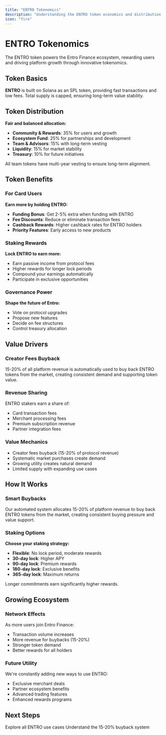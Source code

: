 ```yaml
---
title: "ENTRO Tokenomics"
description: "Understanding the ENTRO token economics and distribution model"
icon: "fire"
---
```


# ENTRO Tokenomics

The ENTRO token powers the Entro Finance ecosystem, rewarding users and driving platform growth through innovative tokenomics.

## Token Basics

**ENTRO** is built on Solana as an SPL token, providing fast transactions and low fees. Total supply is capped, ensuring long-term value stability.

## Token Distribution

**Fair and balanced allocation:**
- **Community & Rewards**: 35% for users and growth
- **Ecosystem Fund**: 25% for partnerships and development  
- **Team & Advisors**: 15% with long-term vesting
- **Liquidity**: 15% for market stability
- **Treasury**: 10% for future initiatives

All team tokens have multi-year vesting to ensure long-term alignment.

## Token Benefits

### For Card Users

**Earn more by holding ENTRO:**
- **Funding Bonus**: Get 2-5% extra when funding with ENTRO
- **Fee Discounts**: Reduce or eliminate transaction fees
- **Cashback Rewards**: Higher cashback rates for ENTRO holders
- **Priority Features**: Early access to new products

### Staking Rewards

**Lock ENTRO to earn more:**
- Earn passive income from protocol fees
- Higher rewards for longer lock periods
- Compound your earnings automatically
- Participate in exclusive opportunities

### Governance Power

**Shape the future of Entro:**
- Vote on protocol upgrades
- Propose new features
- Decide on fee structures
- Control treasury allocation

## Value Drivers

### Creator Fees Buyback

15-20% of all platform revenue is automatically used to buy back ENTRO tokens from the market, creating consistent demand and supporting token value.

### Revenue Sharing

ENTRO stakers earn a share of:
- Card transaction fees
- Merchant processing fees
- Premium subscription revenue
- Partner integration fees

### Value Mechanics

- Creator fees buyback (15-20% of protocol revenue)
- Systematic market purchases create demand
- Growing utility creates natural demand
- Limited supply with expanding use cases

## How It Works

### Smart Buybacks

Our automated system allocates 15-20% of platform revenue to buy back ENTRO tokens from the market, creating consistent buying pressure and value support.

### Staking Options

**Choose your staking strategy:**
- **Flexible**: No lock period, moderate rewards
- **30-day lock**: Higher APY
- **90-day lock**: Premium rewards  
- **180-day lock**: Exclusive benefits
- **365-day lock**: Maximum returns

Longer commitments earn significantly higher rewards.

## Growing Ecosystem

### Network Effects

As more users join Entro Finance:
- Transaction volume increases
- More revenue for buybacks (15-20%)
- Stronger token demand
- Better rewards for all holders

### Future Utility

We're constantly adding new ways to use ENTRO:
- Exclusive merchant deals
- Partner ecosystem benefits
- Advanced trading features
- Enhanced rewards programs

## Next Steps

<CardGroup cols={2}>
  <Card
    title="Token Utility"
    icon="wrench"
    href="/tokenomics/utility"
  >
    Explore all ENTRO use cases
  </Card>
  <Card
    title="Buyback Mechanism"
    icon="chart-line"
    href="/tokenomics/buyback-mechanism"
  >
    Understand the 15-20% buyback system
  </Card>
</CardGroup>